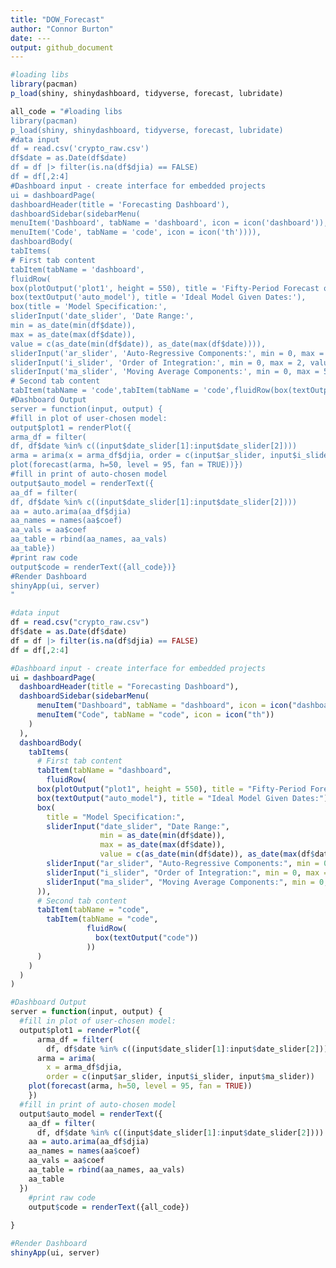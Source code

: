 ```yaml
---
title: "DOW_Forecast"
author: "Connor Burton"
date: ---
output: github_document
---
```


```r
#loading libs
library(pacman)
p_load(shiny, shinydashboard, tidyverse, forecast, lubridate)

all_code = "#loading libs
library(pacman)
p_load(shiny, shinydashboard, tidyverse, forecast, lubridate)
#data input
df = read.csv('crypto_raw.csv')
df$date = as.Date(df$date)
df = df |> filter(is.na(df$djia) == FALSE)
df = df[,2:4]
#Dashboard input - create interface for embedded projects
ui = dashboardPage(
dashboardHeader(title = 'Forecasting Dashboard'),
dashboardSidebar(sidebarMenu(
menuItem('Dashboard', tabName = 'dashboard', icon = icon('dashboard')),
menuItem('Code', tabName = 'code', icon = icon('th')))),
dashboardBody(
tabItems(
# First tab content
tabItem(tabName = 'dashboard',
fluidRow(
box(plotOutput('plot1', height = 550), title = 'Fifty-Period Forecast of User-Chosen Model'), #plotOutput = textOutput
box(textOutput('auto_model'), title = 'Ideal Model Given Dates:'),
box(title = 'Model Specification:', 
sliderInput('date_slider', 'Date Range:',
min = as_date(min(df$date)), 
max = as_date(max(df$date)), 
value = c(as_date(min(df$date)), as_date(max(df$date)))),
sliderInput('ar_slider', 'Auto-Regressive Components:', min = 0, max = 5, value = 1),
sliderInput('i_slider', 'Order of Integration:', min = 0, max = 2, value = 0),
sliderInput('ma_slider', 'Moving Average Components:', min = 0, max = 5, value = 1)))), 
# Second tab content
tabItem(tabName = 'code',tabItem(tabName = 'code',fluidRow(box(textOutput('code'))))))))
#Dashboard Output
server = function(input, output) {
#fill in plot of user-chosen model: 
output$plot1 = renderPlot({
arma_df = filter(
df, df$date %in% c((input$date_slider[1]:input$date_slider[2])))
arma = arima(x = arma_df$djia, order = c(input$ar_slider, input$i_slider, input$ma_slider))
plot(forecast(arma, h=50, level = 95, fan = TRUE))})
#fill in print of auto-chosen model
output$auto_model = renderText({
aa_df = filter(
df, df$date %in% c((input$date_slider[1]:input$date_slider[2])))
aa = auto.arima(aa_df$djia)
aa_names = names(aa$coef)
aa_vals = aa$coef
aa_table = rbind(aa_names, aa_vals) 
aa_table})
#print raw code
output$code = renderText({all_code})}
#Render Dashboard
shinyApp(ui, server)
"

#data input
df = read.csv("crypto_raw.csv")
df$date = as.Date(df$date)
df = df |> filter(is.na(df$djia) == FALSE)
df = df[,2:4]

#Dashboard input - create interface for embedded projects
ui = dashboardPage(
  dashboardHeader(title = "Forecasting Dashboard"),
  dashboardSidebar(sidebarMenu(
      menuItem("Dashboard", tabName = "dashboard", icon = icon("dashboard")),
      menuItem("Code", tabName = "code", icon = icon("th"))
    )
  ),
  dashboardBody(
    tabItems(
      # First tab content
      tabItem(tabName = "dashboard",
        fluidRow(
      box(plotOutput("plot1", height = 550), title = "Fifty-Period Forecast of User-Chosen Model"), #plotOutput = textOutput
      box(textOutput("auto_model"), title = "Ideal Model Given Dates:"),
      box(
        title = "Model Specification:",
        sliderInput("date_slider", "Date Range:", 
                    min = as_date(min(df$date)), 
                    max = as_date(max(df$date)), 
                    value = c(as_date(min(df$date)), as_date(max(df$date)))),
        sliderInput("ar_slider", "Auto-Regressive Components:", min = 0, max = 5, value = 1),
        sliderInput("i_slider", "Order of Integration:", min = 0, max = 2, value = 0),
        sliderInput("ma_slider", "Moving Average Components:", min = 0, max = 5, value = 1))
      )), 
      # Second tab content
      tabItem(tabName = "code",
        tabItem(tabName = "code",
                 fluidRow(
                   box(textOutput("code"))
                 ))
      )
    )
  )
)

#Dashboard Output
server = function(input, output) {
  #fill in plot of user-chosen model: 
  output$plot1 = renderPlot({
      arma_df = filter(
        df, df$date %in% c((input$date_slider[1]:input$date_slider[2])))
      arma = arima(
        x = arma_df$djia,
        order = c(input$ar_slider, input$i_slider, input$ma_slider))
    plot(forecast(arma, h=50, level = 95, fan = TRUE))
    })
  #fill in print of auto-chosen model
  output$auto_model = renderText({
    aa_df = filter(
      df, df$date %in% c((input$date_slider[1]:input$date_slider[2])))
    aa = auto.arima(aa_df$djia)
    aa_names = names(aa$coef)
    aa_vals = aa$coef
    aa_table = rbind(aa_names, aa_vals)
    aa_table
  })
    #print raw code
    output$code = renderText({all_code})
  
}

#Render Dashboard
shinyApp(ui, server)

```
